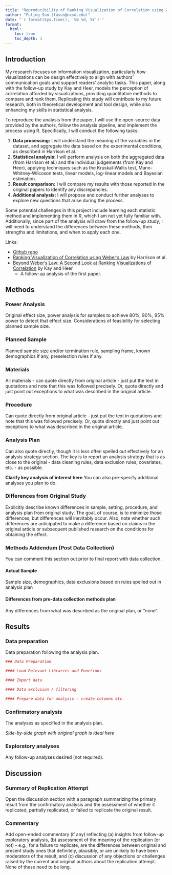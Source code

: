 ```yaml
---
title: "Reproducibility of Ranking Visualization of Correlation using Weber's Law by Harrison et al. (2014, TVCG)"
author: "Fuling Sun (fusun@ucsd.edu)"
date: "`r format(Sys.time(), '%B %d, %Y')`"
format:
  html:
    toc: true
    toc_depth: 3
---
```


<!-- Replication reports should all use this template to standardize reporting across projects.  These reports will be public supplementary materials that accompany the summary report(s) of the aggregate results. -->

## Introduction
<!--
A short justification for your choice of experiment in terms of your research interests or research program (1 paragraph). This justification should tell us why you chose this particular paper. (2 points)
A description of the analyses and techniques that will be required to reproduce these findings, and what the challenges will be (1-2 paragraphs). (2 points)
A link to the repository and to the original paper (as hosted in your repo). The goal is that we should be able to click on these links and review that your repo is formatted right and look at the original paper.  (1 point)
-->

My research focuses on information visualization, particularly how visualizations can be design effectively to align with authors' communication goals and support readers' analytic tasks. This paper, along with the follow-up study by Kay and Heer, models the perception of correlation afforded by visualizations, providing quantitative methods to compare and rank them. Replicating this study will contribute to my future research, both in theoretical development and tool design, while also enhancing my skills in statistical analysis.

To reproduce the analysis from the paper, I will use the open-source data provided by the authors, follow the analysis pipeline, and implement the process using R. Specifically, I will conduct the following tasks:

1. **Data processing:** I will understand the meaning of the variables in the dataset, and aggregate the data based on the experimental conditions, as described in Harrison et al. 
2. **Statistical analysis:** I will perform analysis on both the aggregated data (from Harrison et al.) and the individual judgements (from Kay and Heer), applying techniques such as the Kruskal-Wallis test, Mann-Whitney-Wilcoxon tests, linear models, log-linear models and Bayesian estimation.
3. **Result comparison:** I will compare my results with those reported in the original papers to identify any discrepancies.
4. **Additional analysis:** I will propose and conduct further analyses to explore new questions that arise during the process. 


Some potential challenges in this project include learning each statistic method and implementing them in R, which I am not yet fully familiar with. Additionally, since part of the analysis will draw from the follow-up study, I will need to understand the differences between these methods, their strengths and limitations, and when to apply each one.

Links:

- [Github repo](https://github.com/soundquiet/Harrison2014)
- [Ranking Visualization of Correlation using Weber's Law](https://github.com/soundquiet/Harrison2014/original_paper/Harrison2014.pdf) by Harrison et al.
- [Beyond Weber’s Law: A Second Look at Ranking Visualizations of Correlation](https://github.com/soundquiet/Harrison2014/original_paper/Kay2016.pdf) by Kay and Heer
  - A follow-up analysis of the first paper.


## Methods

### Power Analysis

Original effect size, power analysis for samples to achieve 80%, 90%, 95% power to detect that effect size.  Considerations of feasibility for selecting planned sample size.

### Planned Sample

Planned sample size and/or termination rule, sampling frame, known demographics if any, preselection rules if any.

### Materials

All materials - can quote directly from original article - just put the text in quotations and note that this was followed precisely.  Or, quote directly and just point out exceptions to what was described in the original article.

### Procedure	

Can quote directly from original article - just put the text in quotations and note that this was followed precisely.  Or, quote directly and just point out exceptions to what was described in the original article.

### Analysis Plan

Can also quote directly, though it is less often spelled out effectively for an analysis strategy section.  The key is to report an analysis strategy that is as close to the original - data cleaning rules, data exclusion rules, covariates, etc. - as possible.  

**Clarify key analysis of interest here**  You can also pre-specify additional analyses you plan to do.

### Differences from Original Study

Explicitly describe known differences in sample, setting, procedure, and analysis plan from original study.  The goal, of course, is to minimize those differences, but differences will inevitably occur.  Also, note whether such differences are anticipated to make a difference based on claims in the original article or subsequent published research on the conditions for obtaining the effect.

### Methods Addendum (Post Data Collection)

You can comment this section out prior to final report with data collection.

#### Actual Sample
  Sample size, demographics, data exclusions based on rules spelled out in analysis plan

#### Differences from pre-data collection methods plan
  Any differences from what was described as the original plan, or “none”.


## Results


### Data preparation

Data preparation following the analysis plan.
	
```r
### Data Preparation

#### Load Relevant Libraries and Functions

#### Import data

#### Data exclusion / filtering

#### Prepare data for analysis - create columns etc.
```

### Confirmatory analysis

The analyses as specified in the analysis plan.  

*Side-by-side graph with original graph is ideal here*

### Exploratory analyses

Any follow-up analyses desired (not required).  

## Discussion

### Summary of Replication Attempt

Open the discussion section with a paragraph summarizing the primary result from the confirmatory analysis and the assessment of whether it replicated, partially replicated, or failed to replicate the original result.  

### Commentary

Add open-ended commentary (if any) reflecting (a) insights from follow-up exploratory analysis, (b) assessment of the meaning of the replication (or not) - e.g., for a failure to replicate, are the differences between original and present study ones that definitely, plausibly, or are unlikely to have been moderators of the result, and (c) discussion of any objections or challenges raised by the current and original authors about the replication attempt.  None of these need to be long.
